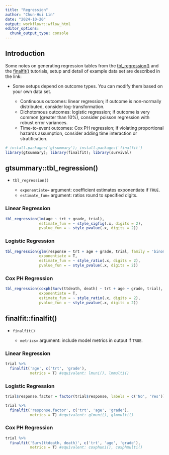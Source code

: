 ```yaml
---
title: "Regression"
author: "Chun-Hui Lin"
date: "2024-10-20"
output: workflowr::wflow_html
editor_options:
  chunk_output_type: console
---
```


## Introduction

Some notes on generating regression tables from the  [tbl_regression()](https://www.danieldsjoberg.com/gtsummary/articles/tbl_regression.html) and the [finalfit()](https://finalfit.org/articles/all_tables_examples.html) tutorials, setup and detail of example data set are described in the link: 

* Some setups depend on outcome types. You can modify them based on your own data set.

  * Continuous outcomes: linear regression; if outcome is non-normally distributed, consider log-transformation. 
  * Dichotomous outcomes: logistic regression; if outcome is very common (greater than 10%), consider poisson regression with robust error variances. 
  * Time-to-event outcomes: Cox PH regression; if violating proportional hazards assumption, consider adding time interaction or stratification.

```r
# install.packages('gtsummary'); install.packages('finalfit')
library(gtsummary); library(finalfit); library(survival)
```

## gtsummary::tbl_regression()

* `tbl_regression()`

  * `exponentiate=` argument: coefficient estimates exponentiate if `TRUE`.
  * `estimate_fun=` argument: ratios round to specified digits.
  
### Linear Regression

```r
tbl_regression(lm(age ~ trt + grade, trial), 
               estimate_fun = ~ style_sigfig(.x, digits = 2),
               pvalue_fun = ~ style_pvalue(.x, digits = 2))
```

### Logistic Regression

```r
tbl_regression(glm(response ~ trt + age + grade, trial, family = 'binomial'), 
               exponentiate = T,
               estimate_fun = ~ style_ratio(.x, digits = 2),
               pvalue_fun = ~ style_pvalue(.x, digits = 2))
```

### Cox PH Regression

```r
tbl_regression(coxph(Surv(ttdeath, death) ~ trt + age + grade, trial),
               exponentiate = T,
               estimate_fun = ~ style_ratio(.x, digits = 2),
               pvalue_fun = ~ style_pvalue(.x, digits = 2))
```

## finalfit::finalfit()

* `finalfit()`

  * `metrics=` argument: include model metrics in output if `TRUE`.

### Linear Regression

```r
trial %>% 
  finalfit('age', c('trt', 'grade'), 
           metrics = T) #equivalent: lmuni(), lmmulti()
```

### Logistic Regression

```r
trial$response.factor = factor(trial$response, labels = c('No', 'Yes'))
```

```r
trial %>% 
  finalfit('response.factor', c('trt', 'age', 'grade'), 
           metrics = T) #equivalent: glmuni(), glmmulti()
```

### Cox PH Regression

```r
trial %>% 
  finalfit('Surv(ttdeath, death)', c('trt', 'age', 'grade'), 
           metrics = T) #equivalent: coxphuni(), coxphmulti()
```
